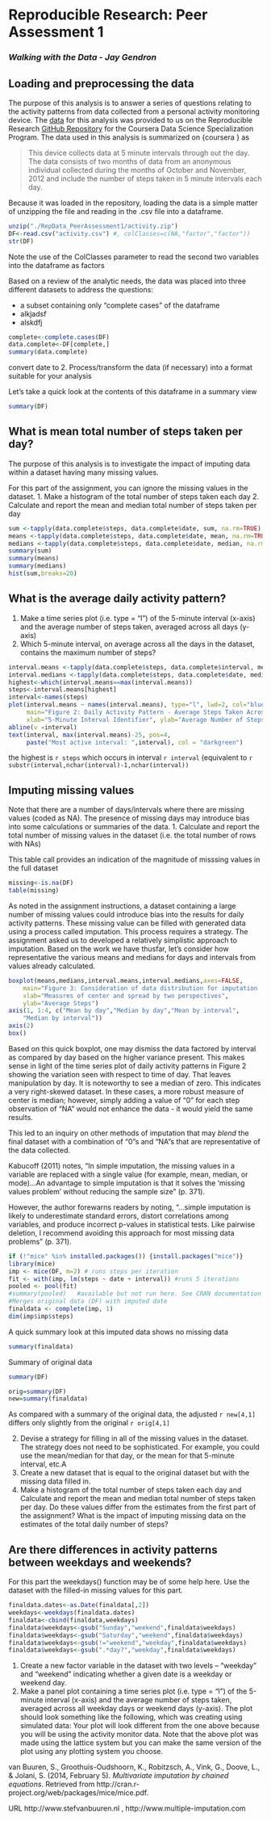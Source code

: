 # Reproducible Research: Peer Assessment 1
### *Walking with the Data - Jay Gendron*

## Loading and preprocessing the data

The purpose of this analysis is to answer a series of questions relating to the activity patterns  from data collected from a personal activity monitoring device. The [data][1] for this analysis was provided to us on the Reproducible Research [GitHub Repository][2] for the Coursera Data Science Specialization Program. The data used in this analysis is summarized on {coursera } as 

>This device collects data at 5 minute intervals through out the day. The data consists of two months of data from an anonymous individual collected during the months of October and November, 2012 and include the number of steps taken in 5 minute intervals each day.  

Because it was loaded in the repository, loading the data is a simple matter of unzipping the file and reading in the .csv file into a dataframe.

```r
unzip("./RepData_PeerAssessment1/activity.zip")
DF<-read.csv("activity.csv") #, colClasses=c(NA,"factor","factor"))
str(DF)
```
Note the use of the ColClasses parameter to read the second two variables into the dataframe as factors

Based on a review of the analytic needs, the data was placed into three different datasets to address the questions:

* a subset containing only "complete cases" of the dataframe
* alkjadsf
* alskdfj

```r
complete<-complete.cases(DF)
data.complete<-DF[complete,]
summary(data.complete)
```



convert date to 
2. Process/transform the data (if necessary) into a format suitable for your analysis

Let's take a quick look at the contents of this dataframe in a summary view

```r
summary(DF)
```

## What is mean total number of steps taken per day?

The purpose of this analysis is to investigate the impact of imputing data within a dataset having many missing values.

For this part of the assignment, you can ignore the missing values in the dataset.
1. Make a histogram of the total number of steps taken each day
2. Calculate and report the mean and median total number of steps taken
per day


``` r
sum <-tapply(data.complete$steps, data.complete$date, sum, na.rm=TRUE)
means <-tapply(data.complete$steps, data.complete$date, mean, na.rm=TRUE)
medians <-tapply(data.complete$steps, data.complete$date, median, na.rm=TRUE)
summary(sum)
summary(means)
summary(medians)
hist(sum,breaks=20)
```

## What is the average daily activity pattern?

1. Make a time series plot (i.e. type = "l") of the 5-minute interval (x-axis) and the average number of steps taken, averaged across all days (y-axis)
2. Which 5-minute interval, on average across all the days in the dataset, contains the maximum number of steps?

```r
interval.means <-tapply(data.complete$steps, data.complete$interval, mean,na.rm=TRUE)
interval.medians <-tapply(data.complete$steps, data.complete$date, median, na.rm=TRUE)
highest<-which(interval.means==max(interval.means))
steps<-interval.means[highest]
interval<-names(steps)
plot(interval.means ~ names(interval.means), type="l", lwd=2, col="blue",
     main="Figure 2: Daily Activity Pattern - Average Steps Taken Across Days",
     xlab="5-Minute Interval Identifier", ylab="Average Number of Steps")
abline(v =interval)
text(interval, max(interval.means)-25, pos=4,
     paste("Most active interval: ",interval), col = "darkgreen")
```

the highest is `r steps` which occurs in interval `r interval` (equivalent to `r substr(interval,nchar(interval)-1,nchar(interval))`

## Imputing missing values

Note that there are a number of days/intervals where there are missing values
(coded as NA). The presence of missing days may introduce bias into some
calculations or summaries of the data.
1. Calculate and report the total number of missing values in the dataset
(i.e. the total number of rows with NAs)

This table call provides an indication of the magnitude of misssing values in the full dataset

```r
missing<-is.na(DF)
table(missing)
```

As noted in the assignment instructions, a dataset containing a large number of missing values could introduce bias into the results for daily activity patterns. These missing value can be filled with generated data using a process called imputation. This process requires a strategy. The assignment asked us to developed a relatively simplistic approach to imputation. Based on the work we have thusfar, let's consider how representative the various means and medians for days and intervals from values already calculated.

``` r
boxplot(means,medians,interval.means,interval.medians,axes=FALSE,
	main="Figure 3: Consideration of data distribution for imputation  strategy",
	xlab="Measures of center and spread by two perspectives",
	ylab="Average Steps")
axis(1, 1:4, c("Mean by day","Median by day","Mean by interval",
	"Median by interval"))
axis(2)
box()
```

Based on this quick boxplot, one may dismiss the data factored by interval as compared by day based on the higher variance present. This makes sense in light of the time series plot of daily activity patterns in Figure 2 showing the variation seen with respect to time of day. That leaves manipulation by day. It is noteworthy to see a median of zero. This indicates a very right-skewed dataset. In these cases, a more robust measure of center is median; however, simply adding a value of "0" for each step observation of "NA" would not enhance the data - it would yield the same results.

This led to an inquiry on other methods of imputation that may *blend* the final dataset with a combination of "0"s and "NA"s that are representative of the data collected.

Kabucoff (2011) notes, "In simple imputation, the missing values in a variable are replaced with a single value (for example, mean, median, or mode)...An advantage to simple imputation is that it solves the 'missing values problem' without reducing the sample size" (p. 371).

However, the author forewarns readers by noting, "...simple imputation is likely to underestimate standard errors, distort correlations among variables, and produce incorrect p-values in statistical tests. Like pairwise deletion, I recommend avoiding this approach for most missing data problems" (p. 371).

``` r
if (!"mice" %in% installed.packages()) {install.packages("mice")}
library(mice)
imp <- mice(DF, m=2) # runs steps per iteration
fit <- with(imp, lm(steps ~ date + interval)) #runs 5 iterations 
pooled <- pool(fit)
#summary(pooled)   #available but not run here. See CRAN documentation
#Merges original data (DF) with imputed date
finaldata <- complete(imp, 1)
dim(imp$imp$steps)
```

A quick summary look at this imputed data shows no missing data
``` r
summary(finaldata)
```

Summary of original data
``` r
summary(DF)
```

``` r
orig=summary(DF)
new=summary(finaldata)
```

As compared with a summary of the original data, the adjusted `r new[4,1]` differs only slightly from the original `r orig[4,1]` 

2. Devise a strategy for filling in all of the missing values in the dataset. The
strategy does not need to be sophisticated. For example, you could use
the mean/median for that day, or the mean for that 5-minute interval, etc.A
3. Create a new dataset that is equal to the original dataset but with the
missing data filled in.
4. Make a histogram of the total number of steps taken each day and Calculate
and report the mean and median total number of steps taken per day. Do
these values differ from the estimates from the first part of the assignment?
What is the impact of imputing missing data on the estimates of the total
daily number of steps?



## Are there differences in activity patterns between weekdays and weekends?

For this part the weekdays() function may be of some help here. Use the dataset
with the filled-in missing values for this part.

``` r
finaldata.dates<-as.Date(finaldata[,2])
weekdays<-weekdays(finaldata.dates)
finaldata<-cbind(finaldata,weekdays)
finaldata$weekdays<-gsub("Sunday","weekend",finaldata$weekdays)
finaldata$weekdays<-gsub("Saturday","weekend",finaldata$weekdays)
finaldata$weekdays<-gsub(!="weekend","weekday",finaldata$weekdays)
finaldata$weekdays<-gsub(".*day?","weekday",finaldata$weekdays)
```

1. Create a new factor variable in the dataset with two levels – “weekday”
and “weekend” indicating whether a given date is a weekday or weekend
day.
2. Make a panel plot containing a time series plot (i.e. type = "l") of the
5-minute interval (x-axis) and the average number of steps taken, averaged
across all weekday days or weekend days (y-axis). The plot should look
something like the following, which was creating using simulated data:
Your plot will look different from the one above because you will be using
the activity monitor data. Note that the above plot was made using the lattice
system but you can make the same version of the plot using any plotting system
you choose.


<!-- URL List -->
[1]: https://d396qusza40orc.cloudfront.net/repdata%2Fdata%2Factivity.zip
[2]: http://github.com/rdpeng/RepData_PeerAssessment1



van Buuren, S., Groothuis-Oudshoorn, K., Robitzsch, A., Vink, G., Doove, L., & Jolani, S. (2014, February 5). *Multivariate imputation by chained equations*. Retrieved from http://cran.r-project.org/web/packages/mice/mice.pdf.



URL http://www.stefvanbuuren.nl , http://www.multiple-imputation.com






